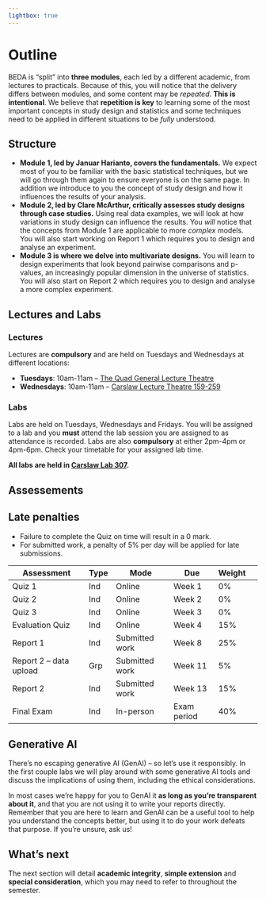 ```yaml
---
lightbox: true
---
```


# Outline {.unnumbered}

BEDA is "split" into **three modules**, each led by a different academic, from lectures to practicals. Because of this, you will notice that the delivery differs between modules, and some content may be *repeated*. **This is intentional**. We believe that **repetition is key** to learning some of the most important concepts in study design and statistics and some techniques need to be applied in different situations to be *fully* understood.

## Structure

- **Module 1, led by Januar Harianto, covers the fundamentals.** We expect most of you to be familiar with the basic statistical techniques, but we will go through them again to ensure everyone is on the same page. In addition we introduce to you the concept of study design and how it influences the results of your analysis. 
- **Module 2, led by Clare McArthur, critically assesses study designs through case studies.** Using real data examples, we will look at how variations in study design can influence the results. You *will* notice that the concepts from Module 1 are applicable to more *complex* models. You will also start working on Report 1 which requires you to design and analyse an experiment.
- **Module 3 is where we delve into multivariate designs.** You will learn to design experiments that look beyond pairwise comparisons and p-values, an increasingly popular dimension in the universe of statistics. You will also start on Report 2 which requires you to design and analyse a more complex experiment.

## Lectures and Labs

### Lectures
Lectures are **compulsory** and are held on Tuesdays and Wednesdays at different locations:

- **Tuesdays**: 10am-11am -- [The Quad General Lecture Theatre](https://venueweb.sydney.edu.au/A14.02.K2.05)
- **Wednesdays**: 10am-11am -- [Carslaw Lecture Theatre 159-259](https://venueweb.sydney.edu.au/F07.02.159-259)

### Labs
Labs are held on Tuesdays, Wednesdays and Fridays. You will be assigned to a lab and you **must** attend the lab session you are assigned to as attendance is recorded. Labs are also **compulsory** at either 2pm-4pm or 4pm-6pm. Check your timetable for your assigned lab time.

**All labs are held in [Carslaw Lab 307](https://venueweb.sydney.edu.au/F07.03.307).**

## Assessements

::: callout-warning
## Late penalties
- Failure to complete the Quiz on time will result in a 0 mark.
- For submitted work, a penalty of 5% per day will be applied for late submissions.
:::

Assessment | Type | Mode | Due | Weight
--- | --- | --- | --- | --- | ---
Quiz 1 | Ind | Online | Week 1 | 0%
Quiz 2 | Ind | Online | Week 2 | 0%
Quiz 3 | Ind | Online | Week 3 | 0%
Evaluation Quiz | Ind | Online | Week 4 | 15%
Report 1 | Ind | Submitted work | Week 8 | 25%
Report 2 -- data upload | Grp | Submitted work | Week 11 | 5%
Report 2 | Ind | Submitted work | Week 13 | 15%
Final Exam | Ind | In-person | Exam period | 40%

## Generative AI

There's no escaping generative AI (GenAI) -- so let's use it responsibly. In the first couple labs we will play around with some generative AI tools and discuss the implications of using them, including the ethical considerations.

In most cases we're happy for you to GenAI it **as long as you're transparent about it**, and that you are not using it to write your reports directly. Remember that you are here to learn and GenAI can be a useful tool to help you understand the concepts better, but using it to do your work defeats that  purpose. If you're unsure, ask us!

## What's next

The next section will detail **academic integrity**, **simple extension** and **special consideration**, which you may need to refer to throughout the semester.

